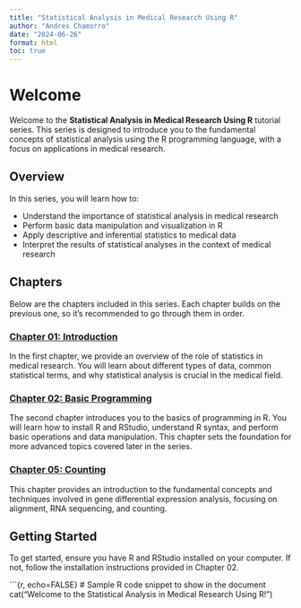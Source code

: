 ```yaml
---
title: "Statistical Analysis in Medical Research Using R"
author: "Andres Chamorro"
date: "2024-06-26"
format: html
toc: true
---
```


# Welcome

Welcome to the **Statistical Analysis in Medical Research Using R** tutorial series. This series is designed to introduce you to the fundamental concepts of statistical analysis using the R programming language, with a focus on applications in medical research.

## Overview

In this series, you will learn how to:

-   Understand the importance of statistical analysis in medical research
-   Perform basic data manipulation and visualization in R
-   Apply descriptive and inferential statistics to medical data
-   Interpret the results of statistical analyses in the context of medical research

## Chapters

Below are the chapters included in this series. Each chapter builds on the previous one, so it's recommended to go through them in order.

### [Chapter 01: Introduction](Chapter01_Introduction.qmd)

In the first chapter, we provide an overview of the role of statistics in medical research. You will learn about different types of data, common statistical terms, and why statistical analysis is crucial in the medical field.

### [Chapter 02: Basic Programming](Chapter02_BasicProgramming.qmd)

The second chapter introduces you to the basics of programming in R. You will learn how to install R and RStudio, understand R syntax, and perform basic operations and data manipulation. This chapter sets the foundation for more advanced topics covered later in the series.

### [Chapter 05: Counting](Chaper05_Counting.qmd)

This chapter provides an introduction to the fundamental concepts and techniques involved in gene differential expression analysis, focusing on alignment, RNA sequencing, and counting.

## Getting Started

To get started, ensure you have R and RStudio installed on your computer. If not, follow the installation instructions provided in Chapter 02.

\`\`\`{r, echo=FALSE} \# Sample R code snippet to show in the document cat("Welcome to the Statistical Analysis in Medical Research Using R!")
